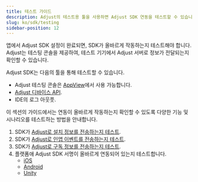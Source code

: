 ```yaml
---
title: 테스트 가이드
description: Adjust의 테스트용 툴을 사용하면 Adjust SDK 연동을 테스트할 수 있습니다.
slug: ko/sdk/testing
sidebar-position: 12
---
```


앱에서 Adjust SDK 설정이 완료되면, SDK가 올바르게 작동하는지 테스트해야 합니다. Adjust는 테스팅 콘솔을 제공하여, 테스트 기기에서 Adjust 서버로 정보가 전달되는지 확인할 수 있습니다.

Adjust SDK는 다음의 툴을 통해 테스트할 수 있습니다.

- Adjust 테스팅 콘솔은 [AppView](https://help.adjust.com/ko/article/testing-console)에서 사용 가능합니다.
- [Adjust 디바이스 API](/ko/api/device-api).
- IDE의 로그 아웃풋.

이 섹션의 가이드에서는 연동이 올바르게 작동하는지 확인할 수 있도록 다양한 기능 및 시나리오를 테스트하는 방법을 안내합니다.

1. SDK가 [Adjust로 설치 정보를 전송하는지 테스트](/ko/sdk/testing/install-recording).
2. SDK가 [Adjust로 인앱 이벤트를 전송하는지 테스트](/ko/sdk/testing/event-recording).
3. SDK가 [Adjust로 구독 정보를 전송하는지 테스트](/ko/sdk/testing/subscription-recording).
4. 플랫폼애 Adjust SDK 서명이 올바르게 연동되어 있는지 테스트합니다.
   - [iOS](/ko/sdk/ios/integrations/signature-library)
   - [Android](/ko/sdk/android/integrations/signature-library)
   - [Unity](/ko/sdk/unity/integrations/signature-library)

